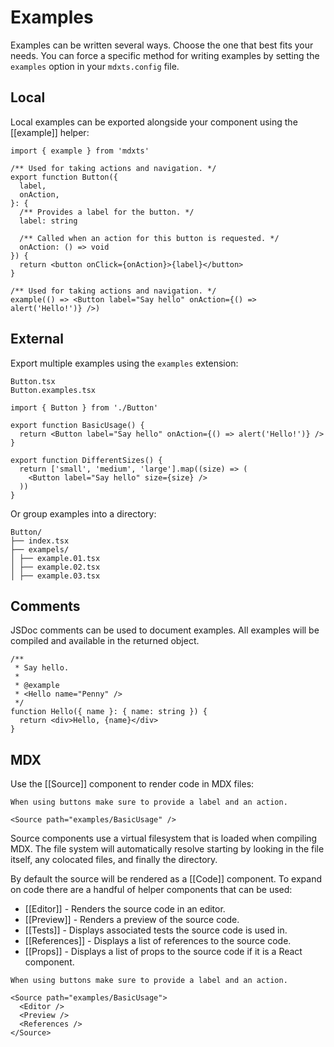 # Examples

Examples can be written several ways. Choose the one that best fits your needs. You can force a specific method for writing examples by setting the `examples` option in your `mdxts.config` file.

## Local

Local examples can be exported alongside your component using the [[example]] helper:

```tsx filename=Button.tsx
import { example } from 'mdxts'

/** Used for taking actions and navigation. */
export function Button({
  label,
  onAction,
}: {
  /** Provides a label for the button. */
  label: string

  /** Called when an action for this button is requested. */
  onAction: () => void
}) {
  return <button onClick={onAction}>{label}</button>
}

/** Used for taking actions and navigation. */
example(() => <Button label="Say hello" onAction={() => alert('Hello!')} />)
```

## External

Export multiple examples using the `examples` extension:

```
Button.tsx
Button.examples.tsx
```

```tsx filename=Button.examples.tsx
import { Button } from './Button'

export function BasicUsage() {
  return <Button label="Say hello" onAction={() => alert('Hello!')} />
}

export function DifferentSizes() {
  return ['small', 'medium', 'large'].map((size) => (
    <Button label="Say hello" size={size} />
  ))
}
```

Or group examples into a directory:

```
Button/
├── index.tsx
├── exampels/
│ ├── example.01.tsx
│ ├── example.02.tsx
│ ├── example.03.tsx
```

## Comments

JSDoc comments can be used to document examples. All examples will be compiled and available in the returned object.

```tsx
/**
 * Say hello.
 *
 * @example
 * <Hello name="Penny" />
 */
function Hello({ name }: { name: string }) {
  return <div>Hello, {name}</div>
}
```

## MDX

Use the [[Source]] component to render code in MDX files:

```mdx filename=README.mdx
When using buttons make sure to provide a label and an action.

<Source path="examples/BasicUsage" />
```

Source components use a virtual filesystem that is loaded when compiling MDX. The file system will automatically resolve starting by looking in the file itself, any colocated files, and finally the directory.

By default the source will be rendered as a [[Code]] component. To expand on code there are a handful of helper components that can be used:

- [[Editor]] - Renders the source code in an editor.
- [[Preview]] - Renders a preview of the source code.
- [[Tests]] - Displays associated tests the source code is used in.
- [[References]] - Displays a list of references to the source code.
- [[Props]] - Displays a list of props to the source code if it is a React component.

```mdx filename=README.mdx
When using buttons make sure to provide a label and an action.

<Source path="examples/BasicUsage">
  <Editor />
  <Preview />
  <References />
</Source>
```
